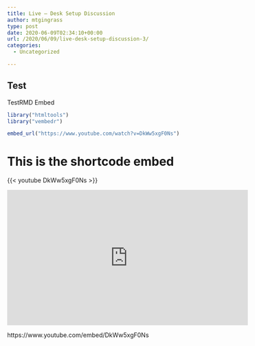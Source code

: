 ```yaml
---
title: Live – Desk Setup Discussion
author: mtgingrass
type: post
date: 2020-06-09T02:34:10+00:00
url: /2020/06/09/live-desk-setup-discussion-3/
categories:
  - Uncategorized

---
```


## Test

TestRMD Embed

```r
library("htmltools")
library("vembedr")

embed_url("https://www.youtube.com/watch?v=DkWw5xgF0Ns")

```


# This is the shortcode embed

{{< youtube DkWw5xgF0Ns >}}


<iframe width="560" height="315" src="https://www.youtube.com/embed/DkWw5xgF0Ns" frameborder="0" allowfullscreen></iframe>

https://www.youtube.com/embed/DkWw5xgF0Ns

